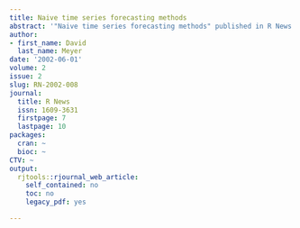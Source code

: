 ```yaml
---
title: Naive time series forecasting methods
abstract: '"Naive time series forecasting methods" published in R News.'
author:
- first_name: David
  last_name: Meyer
date: '2002-06-01'
volume: 2
issue: 2
slug: RN-2002-008
journal:
  title: R News
  issn: 1609-3631
  firstpage: 7
  lastpage: 10
packages:
  cran: ~
  bioc: ~
CTV: ~
output:
  rjtools::rjournal_web_article:
    self_contained: no
    toc: no
    legacy_pdf: yes

---
```

